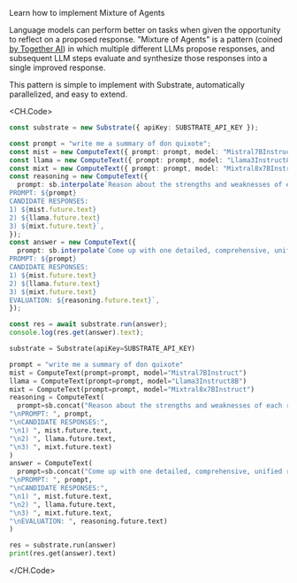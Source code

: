 
<Callout emoji="֍">Learn how to implement Mixture of Agents</Callout>

Language models can perform better on tasks when given the opportunity to reflect on a proposed response. "Mixture of Agents" is a pattern (coined [by Together AI](https://www.together.ai/blog/together-moa)) in which multiple different LLMs propose responses, and subsequent LLM steps evaluate and synthesize those responses into a single improved response.

<Diagram />

This pattern is simple to implement with Substrate, automatically parallelized, and easy to extend.

<CH.Code>

```typescript TypeScript
const substrate = new Substrate({ apiKey: SUBSTRATE_API_KEY });

const prompt = "write me a summary of don quixote";
const mist = new ComputeText({ prompt: prompt, model: "Mistral7BInstruct" });
const llama = new ComputeText({ prompt: prompt, model: "Llama3Instruct8B" });
const mixt = new ComputeText({ prompt: prompt, model: "Mixtral8x7BInstruct" });
const reasoning = new ComputeText({
  prompt: sb.interpolate`Reason about the strengths and weaknesses of each response. Explain which elements from each response are superior.
PROMPT: ${prompt}
CANDIDATE RESPONSES:
1) ${mist.future.text}
2) ${llama.future.text}
3) ${mixt.future.text}`,
});
const answer = new ComputeText({
  prompt: sb.interpolate`Come up with one detailed, comprehensive, unified response using the best parts of the candidate responses, based on the evaluation. Return only the response, do not reveal the process (do not say candidate response or evaluation).
PROMPT: ${prompt}
CANDIDATE RESPONSES:
1) ${mist.future.text}
2) ${llama.future.text}
3) ${mixt.future.text}
EVALUATION: ${reasoning.future.text}`,
});

const res = await substrate.run(answer);
console.log(res.get(answer).text);
```

```python Python
substrate = Substrate(apiKey=SUBSTRATE_API_KEY)

prompt = "write me a summary of don quixote"
mist = ComputeText(prompt=prompt, model="Mistral7BInstruct")
llama = ComputeText(prompt=prompt, model="Llama3Instruct8B")
mixt = ComputeText(prompt=prompt, model="Mixtral8x7BInstruct")
reasoning = ComputeText(
  prompt=sb.concat("Reason about the strengths and weaknesses of each response. Explain which elements from each response are superior.",
"\nPROMPT: ", prompt,
"\nCANDIDATE RESPONSES:",
"\n1) ", mist.future.text,
"\n2) ", llama.future.text,
"\n3) ", mixt.future.text)
)
answer = ComputeText(
  prompt=sb.concat("Come up with one detailed, comprehensive, unified response using the best parts of the candidate responses, based on the evaluation. Return only the response, do not reveal the process (do not say candidate response or evaluation).",
"\nPROMPT: ", prompt,
"\nCANDIDATE RESPONSES:",
"\n1) ", mist.future.text,
"\n2) ", llama.future.text,
"\n3) ", mixt.future.text,
"\nEVALUATION: ", reasoning.future.text)
)

res = substrate.run(answer)
print(res.get(answer).text)
```

</CH.Code>
